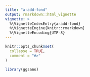 ```yaml
---
title: "a-add-fond"
output: rmarkdown::html_vignette
vignette: >
  %\VignetteIndexEntry{a-add-fond}
  %\VignetteEngine{knitr::rmarkdown}
  %\VignetteEncoding{UTF-8}
---
```


```r
knitr::opts_chunk$set(
  collapse = TRUE,
  comment = "#>"
)
```

```r
library(ggsano)
```
